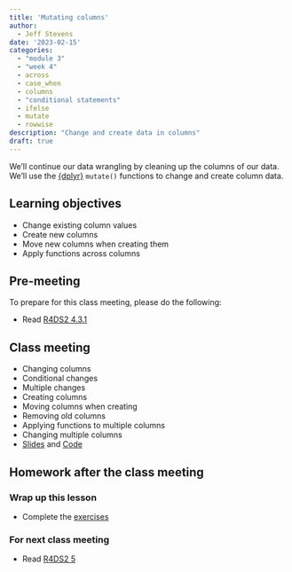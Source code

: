 ```yaml
---
title: 'Mutating columns'
author:
  - Jeff Stevens
date: '2023-02-15'
categories: 
  - "module 3"
  - "week 4"
  - across
  - case_when
  - columns
  - "conditional statements"
  - ifelse
  - mutate
  - rowwise
description: "Change and create data in columns"
draft: true
---
```


We'll continue our data wrangling by cleaning up the columns of our data. We'll use the [{dplyr}](https://dplyr.tidyverse.org) `mutate()` functions to change and create column data.

## Learning objectives

* Change existing column values
* Create new columns
* Move new columns when creating them
* Apply functions across columns

## Pre-meeting

To prepare for this class meeting, please do the following:

* Read [R4DS2 4.3.1](https://r4ds.hadley.nz/data-transform.html#sec-mutate){target='_blank'}

## Class meeting

* Changing columns
* Conditional changes
* Multiple changes
* Creating columns
* Moving columns when creating
* Removing old columns
* Applying functions to multiple columns
* Changing multiple columns
* [Slides](../../slides/11_mutating.qmd){target="_blank"} and [Code](../../code/11_mutating.html){target="_blank"}


## Homework after the class meeting
### Wrap up this lesson

* Complete the [exercises](https://jeffreyrstevens.shinyapps.io/dpavir2023_11_mutating/){target='_blank'}

### For next class meeting

* Read [R4DS2 5](https://r4ds.hadley.nz/workflow-pipes.html){target='_blank'}
